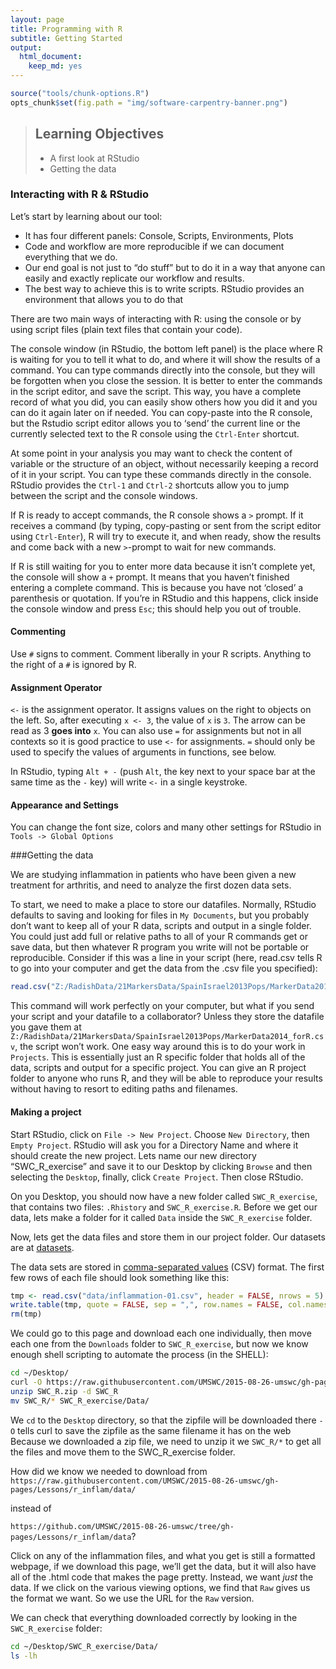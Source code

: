 ```yaml
---
layout: page
title: Programming with R
subtitle: Getting Started
output: 
  html_document:
    keep_md: yes
---
```


```r
source("tools/chunk-options.R")
opts_chunk$set(fig.path = "img/software-carpentry-banner.png")
```


> ## Learning Objectives {.objectives}
> * A first look at RStudio
> * Getting the data

### Interacting with R & RStudio

Let's start by learning about our tool:

* It has four different panels: Console, Scripts, Environments, Plots
* Code and workflow are more reproducible if we can document everything that we do.
* Our end goal is not just to "do stuff" but to do it in a way that anyone can
  easily and exactly replicate our workflow and results.
* The best way to achieve this is to write scripts. RStudio provides an
  environment that allows you to do that

There are two main ways of interacting with R: using the console or by using
script files (plain text files that contain your code).

The console window (in RStudio, the bottom left panel) is the place where R is
waiting for you to tell it what to do, and where it will show the results of a
command.  You can type commands directly into the console, but they will be
forgotten when you close the session. It is better to enter the commands in the
script editor, and save the script. This way, you have a complete record of what
you did, you can easily show others how you did it and you can do it again later
on if needed. You can copy-paste into the R console, but the Rstudio script
editor allows you to 'send' the current line or the currently selected text to
the R console using the `Ctrl-Enter` shortcut.

At some point in your analysis you may want to check the content of variable or
the structure of an object, without necessarily keeping a record of it in your
script. You can type these commands directly in the console. RStudio provides
the `Ctrl-1` and `Ctrl-2` shortcuts allow you to jump between the script and the
console windows.

If R is ready to accept commands, the R console shows a `>` prompt. If it
receives a command (by typing, copy-pasting or sent from the script editor using
`Ctrl-Enter`), R will try to execute it, and when ready, show the results and
come back with a new `>`-prompt to wait for new commands.

If R is still waiting for you to enter more data because it isn't complete yet,
the console will show a `+` prompt. It means that you haven't finished entering
a complete command. This is because you have not 'closed' a parenthesis or
quotation. If you're in RStudio and this happens, click inside the console
window and press `Esc`; this should help you out of trouble.

#### Commenting

Use `#` signs to comment. Comment liberally in your R scripts. Anything to the
right of a `#` is ignored by R.

#### Assignment Operator

`<-` is the assignment operator. It assigns values on the right to objects on
the left. So, after executing `x <- 3`, the value of `x` is `3`. The arrow can
be read as 3 **goes into** `x`.  You can also use `=` for assignments but not in
all contexts so it is good practice to use `<-` for assignments. `=` should only
be used to specify the values of arguments in functions, see below.

In RStudio, typing `Alt + -` (push `Alt`, the key next to your space bar at the
same time as the `-` key) will write ` <- ` in a single keystroke.

#### Appearance and Settings

You can change the font size, colors and many other settings for RStudio in `Tools -> Global Options`

###Getting the data

We are studying inflammation in patients who have been given a new treatment for arthritis,
and need to analyze the first dozen data sets.

To start, we need to make a place to store our datafiles. Normally, RStudio defaults to saving and looking for files in `My Documents`, but you probably don't want to keep all of your R data, scripts and output in a single folder. You could just add full or relative paths to all of your R commands get or save data, but then whatever R program you write will not be portable or reproducible. Consider if this was a line in your script (here, read.csv tells R to go into your computer and get the data from the .csv file you specified):

```r
read.csv("Z:/RadishData/21MarkersData/SpainIsrael2013Pops/MarkerData2014_forR.csv")
```

This command will work perfectly on your computer, but what if you send your script and your datafile to a collaborator? Unless they store the datafile you gave them at `Z:/RadishData/21MarkersData/SpainIsrael2013Pops/MarkerData2014_forR.csv`, the script won't work. One easy way around this is to do your work in `Projects`. This is essentially just an R specific folder that holds all of the data, scripts and output for a specific project. You can give an R project folder to anyone who runs R, and they will be able to reproduce your results without having to resort to editing paths and filenames.

#### Making a project

Start RStudio, click on `File -> New Project`. Choose `New Directory`, then `Empty Project`. RStudio will ask you for a Directory Name and where it should create the new project. Lets name our new directory "SWC_R_exercise" and save it to our Desktop by clicking `Browse` and then selecting the `Desktop`, finally, click `Create Project`. Then close RStudio.

On you Desktop, you should now have a new folder called `SWC_R_exercise`, that contains two files: `.Rhistory` and `SWC_R_exercise.R`. Before we get our data, lets make a folder for it called `Data` inside the `SWC_R_exercise` folder.

Now, lets get the data files and store them in our project folder. Our datasets are at <a href="https://github.com/UMSWC/2015-08-26-umswc/tree/gh-pages/Lessons/r_inflam/data"> datasets</a>.

The data sets are stored in [comma-separated values](reference.html#comma-separated-values-(csv)) (CSV) format. 
The first few rows of each file should look something like this:

```r
tmp <- read.csv("data/inflammation-01.csv", header = FALSE, nrows = 5)
write.table(tmp, quote = FALSE, sep = ",", row.names = FALSE, col.names = FALSE)
rm(tmp)
```


We could go to this page and download each one individually, then move each one from the `Downloads` folder to `SWC_R_exercise`, but now we know enough shell scripting to automate the process (in the SHELL):

```bash
cd ~/Desktop/
curl -O https://raw.githubusercontent.com/UMSWC/2015-08-26-umswc/gh-pages/Lessons/r_inflam/data/SWC_R.zip
unzip SWC_R.zip -d SWC_R
mv SWC_R/* SWC_R_exercise/Data/
```
We `cd` to the `Desktop` directory, so that the zipfile will be downloaded there
`-O` tells curl to save the zipfile as the same filename it has on the web
Because we downloaded a zip file, we need to unzip it
we `SWC_R/*` to get all the files and move them to the SWC_R_exercise folder.

How did we know we needed to download from `https://raw.githubusercontent.com/UMSWC/2015-08-26-umswc/gh-pages/Lessons/r_inflam/data/` 

instead of 

`https://github.com/UMSWC/2015-08-26-umswc/tree/gh-pages/Lessons/r_inflam/data`? 

Click on any of the inflammation files, and what you get is still a formatted webpage, if we download this page, we'll get the data, but it will also have all of the .html code that makes the page pretty. Instead, we want *just* the data. If we click on the various viewing options, we find that `Raw` gives us the format we want. So we use the URL for the `Raw` version.

We can check that everything downloaded correctly by looking in the `SWC_R_exercise` folder:


```bash
cd ~/Desktop/SWC_R_exercise/Data/
ls -lh
```
